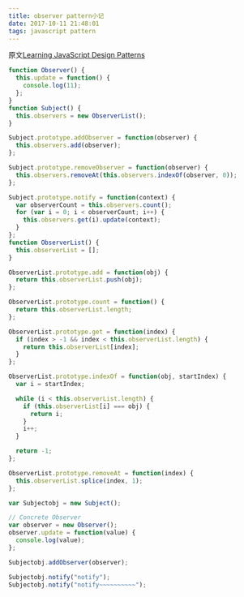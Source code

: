 ```yaml
---
title: observer pattern小记
date: 2017-10-11 21:48:01
tags: javascript pattern
---
```

原文[Learning JavaScript Design Patterns](https://addyosmani.com/resources/essentialjsdesignpatterns/book/#observerpatternjavascript)
```javascript
function Observer() {
  this.update = function() {
    console.log(11);
  };
}
function Subject() {
  this.observers = new ObserverList();
}

Subject.prototype.addObserver = function(observer) {
  this.observers.add(observer);
};

Subject.prototype.removeObserver = function(observer) {
  this.observers.removeAt(this.observers.indexOf(observer, 0));
};

Subject.prototype.notify = function(context) {
  var observerCount = this.observers.count();
  for (var i = 0; i < observerCount; i++) {
    this.observers.get(i).update(context);
  }
};
function ObserverList() {
  this.observerList = [];
}

ObserverList.prototype.add = function(obj) {
  return this.observerList.push(obj);
};

ObserverList.prototype.count = function() {
  return this.observerList.length;
};

ObserverList.prototype.get = function(index) {
  if (index > -1 && index < this.observerList.length) {
    return this.observerList[index];
  }
};

ObserverList.prototype.indexOf = function(obj, startIndex) {
  var i = startIndex;

  while (i < this.observerList.length) {
    if (this.observerList[i] === obj) {
      return i;
    }
    i++;
  }

  return -1;
};

ObserverList.prototype.removeAt = function(index) {
  this.observerList.splice(index, 1);
};

var Subjectobj = new Subject();

// Concrete Observer
var observer = new Observer();
observer.update = function(value) {
  console.log(value);
};

Subjectobj.addObserver(observer);

Subjectobj.notify("notify");
Subjectobj.notify("notify~~~~~~~~~~");
```
